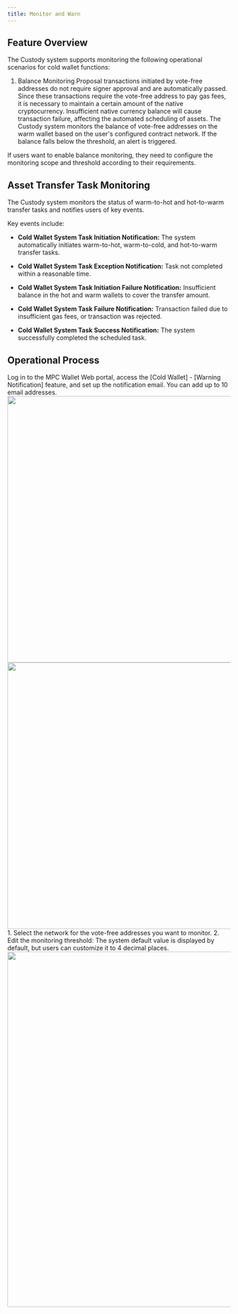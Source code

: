 ```yaml
---
title: Monitor and Warn
---
```



## Feature Overview

The Custody system supports monitoring the following operational scenarios for cold wallet functions:

1. Balance Monitoring
Proposal transactions initiated by vote-free addresses do not require signer approval and are automatically passed. Since these transactions require the vote-free address to pay gas fees, it is necessary to maintain a certain amount of the native cryptocurrency. Insufficient native currency balance will cause transaction failure, affecting the automated scheduling of assets. The Custody system monitors the balance of vote-free addresses on the warm wallet based on the user's configured contract network. If the balance falls below the threshold, an alert is triggered.
<Tip> 
If users want to enable balance monitoring, they need to configure the monitoring scope and threshold according to their requirements.
</Tip>

## Asset Transfer Task Monitoring
The Custody system monitors the status of warm-to-hot and hot-to-warm transfer tasks and notifies users of key events.

Key events include:
* **Cold Wallet System Task Initiation Notification:** The system automatically initiates warm-to-hot, warm-to-cold, and hot-to-warm transfer tasks.

* **Cold Wallet System Task Exception Notification:** Task not completed within a reasonable time.

* **Cold Wallet System Task Initiation Failure Notification:** Insufficient balance in the hot and warm wallets to cover the transfer amount.

* **Cold Wallet System Task Failure Notification:** Transaction failed due to insufficient gas fees, or transaction was rejected.

* **Cold Wallet System Task Success Notification:** The system successfully completed the scheduled task.

## Operational Process

<Steps>
<Step title="Set Notification Email">
 Log in to the MPC Wallet Web portal, access the [Cold Wallet] - [Warning Notification] feature, and set up the notification email.
<Note>
You can add up to 10 email addresses.
</Note>

 <div className="w-full flex items-center justify-center">
    <CardGroup cols={2}>
    <img src="/images/user-guide/alert1en.png" width="600"/>
    <img src="/images/user-guide/alert2en.png" width="600"/>
    </CardGroup>
</div>

</Step>
<Step title="Configure Balance Monitoring Parameters">
1. Select the network for the vote-free addresses you want to monitor.
2. Edit the monitoring threshold: The system default value is displayed by default, but users can customize it to 4 decimal places.
 <div className="w-full flex items-center justify-center">
    <img src="/images/user-guide/alert3en.png" width="800"/>
</div>

</Step>
</Steps>



